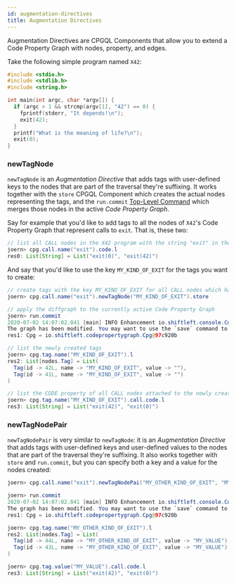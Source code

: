 ```yaml
---
id: augmentation-directives
title: Augmentation Directives
---
```


Augmentation Directives are CPGQL Components that allow you to extend a Code Property Graph with nodes, property, and edges.

Take the following simple program named `X42`:

```c
#include <stdio.h>
#include <stdlib.h>
#include <string.h>

int main(int argc, char *argv[]) {
  if (argc > 1 && strcmp(argv[1], "42") == 0) {
    fprintf(stderr, "It depends!\n");
    exit(42);
  }
  printf("What is the meaning of life?\n");
  exit(0);
}
```


### newTagNode

`newTagNode` is an _Augmentation Directive_ that adds tags with user-defined keys to the nodes that are part of the traversal they're suffixing. It works together with the `store` CPGQL Component which creates the actual nodes representing the tags, and the `run.commit` [Top-Level Command](/joern/top-level-commands) which merges those nodes in the active _Code Property Graph_.

Say for example that you'd like to add tags to all the nodes of `X42`'s Code Property Graph that represent calls to `exit`. That is, these two:

```java
// list all CALL nodes in the X42 program with the string "exit" in their CALL property
joern> cpg.call.name("exit").code.l 
res0: List[String] = List("exit(0)", "exit(42)")
```
And say that you'd like to use the key `MY_KIND_OF_EXIT` for the tags you want to create:

```java
// create tags with the key MY_KIND_OF_EXIT for all CALL nodes which have the string "exit" in the value of their NAME property
joern> cpg.call.name("exit").newTagNode("MY_KIND_OF_EXIT").store 

// apply the diffgraph to the currently active Code Property Graph
joern> run.commit 
2020-07-02 14:07:02.041 [main] INFO Enhancement io.shiftleft.console.Commit$$anon$1 completed in 0 milliseconds
The graph has been modified. You may want to use the `save` command to persist changes to disk.  All changes will also be saved collectively on exit
res1: Cpg = io.shiftleft.codepropertygraph.Cpg@97c920b

// list the newly created tags
joern> cpg.tag.name("MY_KIND_OF_EXIT").l 
res2: List[nodes.Tag] = List(
  Tag(id -> 42L, name -> "MY_KIND_OF_EXIT", value -> ""),
  Tag(id -> 41L, name -> "MY_KIND_OF_EXIT", value -> "")
)

// list the CODE property of all CALL nodes attached to the newly created tags
joern> cpg.tag.name("MY_KIND_OF_EXIT").call.code.l 
res3: List[String] = List("exit(42)", "exit(0)")
```

### newTagNodePair

`newTagNodePair` is very similar to `newTagNode`: it is an _Augmentation Directive_ that adds tags with user-defined keys and user-defined values to the nodes that are part of the traversal they're suffixing. It also works together with `store` and `run.commit`, but you can specify both a key and a value for the nodes created:


```java
joern> cpg.call.name("exit").newTagNodePai("MY_OTHER_KIND_OF_EXIT", "MY_VALUE").store 

joern> run.commit 
2020-07-02 14:07:02.041 [main] INFO Enhancement io.shiftleft.console.Commit$$anon$1 completed in 0 milliseconds
The graph has been modified. You may want to use the `save` command to persist changes to disk.  All changes will also be saved collectively on exit
res1: Cpg = io.shiftleft.codepropertygraph.Cpg@97c920b

joern> cpg.tag.name("MY_OTHER_KIND_OF_EXIT").l 
res2: List[nodes.Tag] = List(
  Tag(id -> 44L, name -> "MY_OTHER_KIND_OF_EXIT", value -> "MY_VALUE"),
  Tag(id -> 43L, name -> "MY_OTHER_KIND_OF_EXIT", value -> "MY_VALUE")
)

joern> cpg.tag.value("MY_VALUE").call.code.l 
res3: List[String] = List("exit(42)", "exit(0)")
```

